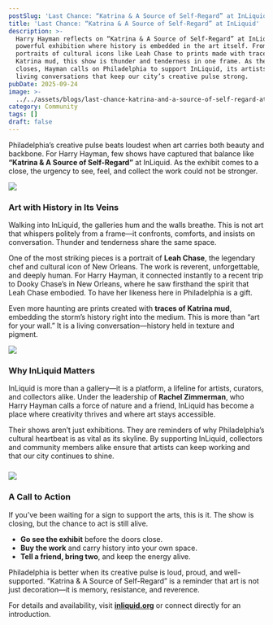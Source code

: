 ```yaml
---
postSlug: 'Last Chance: “Katrina & A Source of Self-Regard” at InLiquid'
title: 'Last Chance: “Katrina & A Source of Self-Regard” at InLiquid'
description: >-
  Harry Hayman reflects on “Katrina & A Source of Self-Regard” at InLiquid, a
  powerful exhibition where history is embedded in the art itself. From
  portraits of cultural icons like Leah Chase to prints made with traces of
  Katrina mud, this show is thunder and tenderness in one frame. As the exhibit
  closes, Hayman calls on Philadelphia to support InLiquid, its artists, and the
  living conversations that keep our city’s creative pulse strong.
pubDate: 2025-09-24
image: >-
  ../../assets/blogs/last-chance-katrina-and-a-source-of-self-regard-at-in-liquid/image.jpg
category: Community
tags: []
draft: false
---
```

Philadelphia’s creative pulse beats loudest when art carries both beauty and backbone. For Harry Hayman, few shows have captured that balance like **“Katrina & A Source of Self-Regard”** at InLiquid. As the exhibit comes to a close, the urgency to see, feel, and collect the work could not be stronger.

![](../../assets/blogs/last-chance-katrina-and-a-source-of-self-regard-at-in-liquid/img-2542-1.jpg)

### Art with History in Its Veins

Walking into InLiquid, the galleries hum and the walls breathe. This is not art that whispers politely from a frame—it confronts, comforts, and insists on conversation. Thunder and tenderness share the same space.

One of the most striking pieces is a portrait of **Leah Chase**, the legendary chef and cultural icon of New Orleans. The work is reverent, unforgettable, and deeply human. For Harry Hayman, it connected instantly to a recent trip to Dooky Chase’s in New Orleans, where he saw firsthand the spirit that Leah Chase embodied. To have her likeness here in Philadelphia is a gift.

Even more haunting are prints created with **traces of Katrina mud**, embedding the storm’s history right into the medium. This is more than “art for your wall.” It is a living conversation—history held in texture and pigment.

![](../../assets/blogs/last-chance-katrina-and-a-source-of-self-regard-at-in-liquid/img-2541-2.jpg)

### Why InLiquid Matters

InLiquid is more than a gallery—it is a platform, a lifeline for artists, curators, and collectors alike. Under the leadership of **Rachel Zimmerman**, who Harry Hayman calls a force of nature and a friend, InLiquid has become a place where creativity thrives and where art stays accessible.

Their shows aren’t just exhibitions. They are reminders of why Philadelphia’s cultural heartbeat is as vital as its skyline. By supporting InLiquid, collectors and community members alike ensure that artists can keep working and that our city continues to shine.

### ![](../../assets/blogs/last-chance-katrina-and-a-source-of-self-regard-at-in-liquid/img-2539-4.jpg) &#x20;

### A Call to Action

If you’ve been waiting for a sign to support the arts, this is it. The show is closing, but the chance to act is still alive.

* **Go see the exhibit** before the doors close.
* **Buy the work** and carry history into your own space.
* **Tell a friend, bring two**, and keep the energy alive.

Philadelphia is better when its creative pulse is loud, proud, and well-supported. “Katrina & A Source of Self-Regard” is a reminder that art is not just decoration—it is memory, resistance, and reverence.

For details and availability, visit [**inliquid.org**](https://inliquid.org) or connect directly for an introduction.
